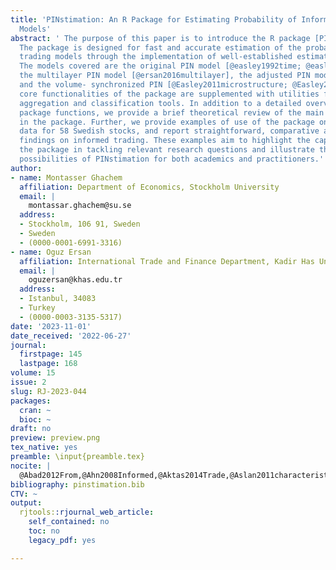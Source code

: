 ```yaml
---
title: 'PINstimation: An R Package for Estimating Probability of Informed Trading
  Models'
abstract: ' The purpose of this paper is to introduce the R package [PINstimation](https://CRAN.R-project.org/package=PINstimation).
  The package is designed for fast and accurate estimation of the probability of informed
  trading models through the implementation of well-established estimation methods.
  The models covered are the original PIN model [@easley1992time; @easley1996liquidity],
  the multilayer PIN model [@ersan2016multilayer], the adjusted PIN model [@duarte2009why],
  and the volume- synchronized PIN [@Easley2011microstructure; @Easley2012Flow]. These
  core functionalities of the package are supplemented with utilities for data simulation,
  aggregation and classification tools. In addition to a detailed overview of the
  package functions, we provide a brief theoretical review of the main methods implemented
  in the package. Further, we provide examples of use of the package on trade-level
  data for 58 Swedish stocks, and report straightforward, comparative and intriguing
  findings on informed trading. These examples aim to highlight the capabilities of
  the package in tackling relevant research questions and illustrate the wide usage
  possibilities of PINstimation for both academics and practitioners.'
author:
- name: Montasser Ghachem
  affiliation: Department of Economics, Stockholm University
  email: |
    montassar.ghachem@su.se
  address:
  - Stockholm, 106 91, Sweden
  - Sweden
  - (0000-0001-6991-3316)
- name: Oguz Ersan
  affiliation: International Trade and Finance Department, Kadir Has University
  email: |
    oguzersan@khas.edu.tr
  address:
  - Istanbul, 34083
  - Turkey
  - (0000-0003-3135-5317)
date: '2023-11-01'
date_received: '2022-06-27'
journal:
  firstpage: 145
  lastpage: 168
volume: 15
issue: 2
slug: RJ-2023-044
packages:
  cran: ~
  bioc: ~
draft: no
preview: preview.png
tex_native: yes
preamble: \input{preamble.tex}
nocite: |
  @Abad2012From,@Ahn2008Informed,@Aktas2014Trade,@Aslan2011characteristics,@RJ-2021-048,@Berkman2014Informed,@beschwitz2020first,@Bjursell2017VPIN,@Bongaerts2014Cross-Sectional,@Bugeja2015microstructure,@Celik2017InfoTrad,@Celik2018InfoTrad,@Chang2014dynamic,@Chen2012Informed,@cheng2021improvements,@duarte2009why,@easley1992time,@easley1996liquidity,@Easley1997information,@Easley2002Is,@Easley2008Time-varying,@Easley2010Factoring,@Easley2011microstructure,@Easley2012Flow,@Ellis2000Accuracy,@ersan2016multilayer,@Ersan2016unbiased,@Ersan2022Identifying,@Ersan2022methodological,@Ersan2021speed,@Gan2015faster,@ghachem2022maximum,@griffin2021,@Guo2016Better,@Hasbrouck1991Measuring,@Hsieh2014Informed,@Huang1996Dealer,@Huang1997components,@jenkins1972algorithm,@nloptr,@ke2019note,@Lee1991Inferring,@lin2015application,@Lin2011computing,@Madhavan1997Why,@nelder1965simplex,@Ng2012EM,@Odders-White2000On,@Piwowar2006Sensitivity,@Recktenwald2018pinbasic,@recktenwald2019advanced,@furrr,@Yan2012improved,@Yin2015Hidden
bibliography: pinstimation.bib
CTV: ~
output:
  rjtools::rjournal_web_article:
    self_contained: no
    toc: no
    legacy_pdf: yes

---
```

```{=latex}
\input{RJ-2023-044-src.tex}
```
